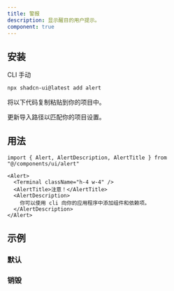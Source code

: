 ```yaml
---
title: 警报
description: 显示醒目的用户提示。
component: true
---
```


<ComponentPreview
  name="alert-demo"
  description="带图标、标题和描述的警报。标题是“注意！”，描述是“你可以使用 cli 向你的应用程序中添加组件。”。"
/>

## 安装

<Tabs defaultValue="cli">

<TabsList>
  <TabsTrigger value="cli">CLI</TabsTrigger>
  <TabsTrigger value="manual">手动</TabsTrigger>
</TabsList>
<TabsContent value="cli">

```bash
npx shadcn-ui@latest add alert
```

</TabsContent>

<TabsContent value="manual">

<Steps>

<Step>将以下代码复制粘贴到你的项目中。</Step>

<ComponentSource name="alert" />

<Step>更新导入路径以匹配你的项目设置。</Step>

</Steps>

</TabsContent>

</Tabs>

## 用法

```tsx
import { Alert, AlertDescription, AlertTitle } from "@/components/ui/alert"
```

```tsx
<Alert>
  <Terminal className="h-4 w-4" />
  <AlertTitle>注意！</AlertTitle>
  <AlertDescription>
    你可以使用 cli 向你的应用程序中添加组件和依赖项。
  </AlertDescription>
</Alert>
```

## 示例

### 默认

<ComponentPreview
  name="alert-demo"
  description="带图标、标题和描述的警报。标题是“注意！”，描述是“你可以使用 cli 向你的应用程序中添加组件。”。"
/>

### 销毁

<ComponentPreview
  name="alert-destructive"
  description="带销毁变体的警报。标题是“删除此项？”，描述是“此操作不可撤销。”。"
/>